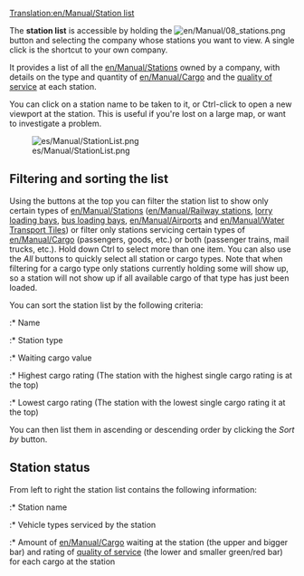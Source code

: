 [[Translation:en/Manual/Station list]]
{{es/Traducción|en/Manual/Station list|2}}


The '''station list''' is accessible by holding the [[File:en/Manual/08 stations.png]] button and selecting the company whose stations you want to view. A single click is the shortcut to your own company.

It provides a list of all the [[en/Manual/Stations]] owned by a company, with details on the type and quantity of [[en/Manual/Cargo]] and the [[en/Manual/Game Mechanics/Main Page#station-rating|quality of service]] at each station.

You can click on a station name to be taken to it, or Ctrl-click to open a new viewport at the station. This is useful if you're lost on a large map, or want to investigate a problem.

[[File:es/Manual/StationList.png]]

==Filtering and sorting the list==
Using the buttons at the top you can filter the station list to show only certain types of [[en/Manual/Stations]] ([[en/Manual/Railway station]]s, [[en/Manual/Loading Bays#lorry-loading-bay|lorry loading bays]], [[en/Manual/Loading Bays#bus-loading-bay|bus loading bays]], [[en/Manual/Airports]] and [[en/Manual/Water Transport Tiles]]) or filter only stations servicing certain types of [[en/Manual/Cargo]] (passengers, goods, etc.) or both (passenger trains, mail trucks, etc.). Hold down Ctrl to select more than one item. You can also use the ''All'' buttons to quickly select all station or cargo types. Note that when filtering for a cargo type only stations currently holding some will show up, so a station will not show up if all available cargo of that type has just been loaded.

You can sort the station list by the following criteria:
:* Name
:* Station type
:* Waiting cargo value
:* Highest cargo rating (The station with the highest single cargo rating is at the top)
:* Lowest cargo rating (The station with the lowest single cargo rating it at the top)

You can then list them in ascending or descending order by clicking the ''Sort by'' button.

==Station status==
From left to right the station list contains the following information:
:* Station name
:* Vehicle types serviced by the station
:* Amount of [[en/Manual/Cargo]] waiting at the station (the upper and bigger bar) and rating of [[en/Manual/Game Mechanics/Main Page#station-rating|quality of service]] (the lower and smaller green/red bar) for each cargo at the station